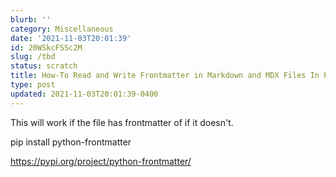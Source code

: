 ```yaml
---
blurb: ''
category: Miscellaneous
date: '2021-11-03T20:01:39'
id: 20WSkcFSSc2M
slug: /tbd
status: scratch
title: How-To Read and Write Frontmatter in Markdown and MDX Files In Python
type: post
updated: 2021-11-03T20:01:39-0400
---
```


This will work if the file has frontmatter of if it doesn't. 

pip install python-frontmatter

https://pypi.org/project/python-frontmatter/